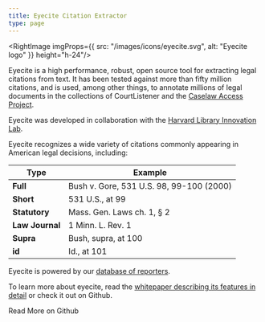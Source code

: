 ```yaml
---
title: Eyecite Citation Extractor
type: page
---
```


<RightImage imgProps={{
  src: "/images/icons/eyecite.svg",
  alt: "Eyecite logo"
}} height="h-24"/>

Eyecite is a high performance, robust, open source tool for extracting legal citations from text. It has been tested against more than fifty million citations, and is used, among other things, to annotate millions of legal documents in the collections of <Link href="/projects/courtlistener/"><a>CourtListener</a></Link> and the <a href="https://case.law">Caselaw Access Project</a>.

Eyecite was developed in collaboration with the <a href="https://lil.law.harvard.edu/">Harvard Library Innovation Lab</a>.

Eyecite recognizes a wide variety of citations commonly appearing in American legal decisions, including:

Type | Example
-----|--
**Full** | Bush v. Gore, 531 U.S. 98, 99-100 (2000)
**Short** | 531 U.S., at 99
**Statutory** | Mass. Gen. Laws ch. 1, § 2
**Law Journal** | 1 Minn. L. Rev. 1
**Supra** | Bush, supra, at 100
**id** | Id., at 101

Eyecite is powered by our [database of reporters][rdb].

To learn more about eyecite, read the [whitepaper describing its features in detail][wp] or check it out on Github.

<div className="text-center">
    <PurpleButton href="https://github.com/freelawproject/eyecite" size="lg">Read More on Github</PurpleButton>
</div>

[rdb]: /projects/reporters-db/
[wp]: /pdf/eyecite-whitepaper.pdf